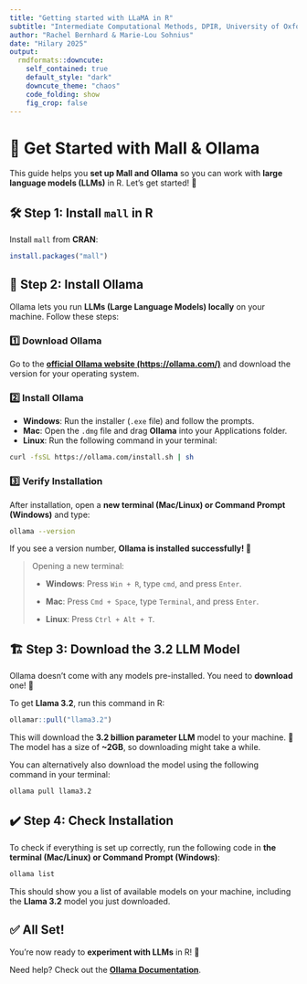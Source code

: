 ---
title: "Getting started with LLaMA in R"
subtitle: "Intermediate Computational Methods, DPIR, University of Oxford"  
author: "Rachel Bernhard & Marie-Lou Sohnius"
date: "Hilary 2025"
output:
  rmdformats::downcute:
    self_contained: true
    default_style: "dark"
    downcute_theme: "chaos"
    code_folding: show
    fig_crop: false
---
# 🚀 Get Started with Mall & Ollama

This guide helps you **set up Mall and Ollama** so you can work with **large language models (LLMs)** in R. Let's get started! 🎉  


## 🛠 Step 1: Install `mall` in R

Install `mall` from **CRAN**:
```{r, eval=FALSE}
install.packages("mall")
```


## 💾 Step 2: Install Ollama

Ollama lets you run **LLMs (Large Language Models) locally** on your machine. Follow these steps:

### 1️⃣ **Download Ollama**
Go to the **[official Ollama website (https://ollama.com/)](https://ollama.com/)** and download the version for your operating system.

### 2️⃣ **Install Ollama**
- **Windows**: Run the installer (`.exe` file) and follow the prompts.
- **Mac**: Open the `.dmg` file and drag **Ollama** into your Applications folder.
- **Linux**: Run the following command in your terminal:

```{sh, eval=FALSE}
curl -fsSL https://ollama.com/install.sh | sh
```

### 3️⃣ **Verify Installation**
After installation, open a **new terminal (Mac/Linux) or Command Prompt (Windows)** and type:

```{sh, eval=FALSE}
ollama --version
```

If you see a version number, **Ollama is installed successfully! 🎉**

> Opening a new terminal:
>
> - **Windows**: Press `Win + R`, type `cmd`, and press `Enter`.
>
> - **Mac**: Press `Cmd + Space`, type `Terminal`, and press `Enter`.
>
> - **Linux**: Press `Ctrl + Alt + T`.

## 🏗 Step 3: Download the 3.2 LLM Model

Ollama doesn’t come with any models pre-installed. You need to **download** one! 🧠

To get **Llama 3.2**, run this command in R:

```{r, eval=FALSE}
ollamar::pull("llama3.2")
```

This will download the **3.2 billion parameter LLM** model to your machine. 🚀 The model has a size of **~2GB**, so downloading might take a while.

You can alternatively also download the model using the following command in your terminal:

```{sh, eval=FALSE}
ollama pull llama3.2
```

## ✔️ Step 4: Check Installation

To check if everything is set up correctly, run the following code in **the terminal (Mac/Linux) or Command Prompt (Windows)**:

```{sh, eval=FALSE}
ollama list
```

This should show you a list of available models on your machine, including the **Llama 3.2** model you just downloaded.

## ✅ All Set!
You're now ready to **experiment with LLMs** in R! 🚀 

Need help? Check out the **[Ollama Documentation](https://ollama.com/library/llama3.2)**.